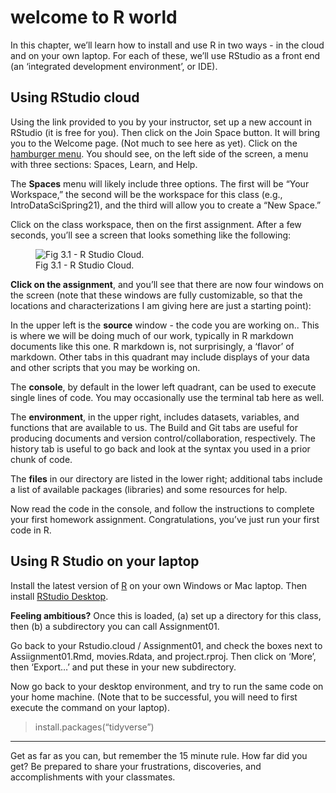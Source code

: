 # welcome to R world

In this chapter, we'll learn how to install and use R in two ways - in the cloud and on your own laptop. For each of these, we'll use RStudio as a front end (an 'integrated development environment', or IDE).

## Using RStudio cloud

Using the link provided to you by your instructor, set up a new account in RStudio (it is free for you). Then click on the Join Space button. It will bring you to the Welcome page. (Not much to see here as yet). Click on the [hamburger menu](https://en.wikipedia.org/wiki/Hamburger_button). You should see, on the left side of the screen, a menu with three sections: Spaces, Learn, and Help.

The **Spaces** menu will likely include three options. The first will be "Your Workspace," the second will be the workspace for this class (e.g., IntroDataSciSpring21), and the third will allow you to create a "New Space."

Click on the class workspace, then on the first assignment. After a few seconds, you'll see a screen that looks something like the following:

![Fig 3.1 - R Studio Cloud.](images/03-R_insertimage_4.png)

**Click on the assignment**, and you'll see that there are now four windows on the screen (note that these windows are fully customizable, so that the locations and characterizations I am giving here are just a starting point):

In the upper left is the **source** window - the code you are working on.. This is where we will be doing much of our work, typically in R markdown documents like this one. R markdown is, not surprisingly, a 'flavor' of markdown. Other tabs in this quadrant may include displays of your data and other scripts that you may be working on.

The **console**, by default in the lower left quadrant, can be used to execute single lines of code. You may occasionally use the terminal tab here as well.

The **environment**, in the upper right, includes datasets, variables, and functions that are available to us. The Build and Git tabs are useful for producing documents and version control/collaboration, respectively. The history tab is useful to go back and look at the syntax you used in a prior chunk of code.

The **files** in our directory are listed in the lower right; additional tabs include a list of available packages (libraries) and some resources for help.

Now read the code in the console, and follow the instructions to complete your first homework assignment. Congratulations, you've just run your first code in R.

## Using R Studio on your laptop

Install the latest version of [R](https://www.r-project.org/) on your own Windows or Mac laptop. Then install [RStudio Desktop](https://www.rstudio.com/products/rstudio/download/#download).

**Feeling ambitious?** Once this is loaded, (a) set up a directory for this class, then (b) a subdirectory you can call Assignment01.

Go back to your Rstudio.cloud / Assignment01, and check the boxes next to Assiignment01.Rmd, movies.Rdata, and project.rproj. Then click on 'More', then 'Export...' and put these in your new subdirectory.

Now go back to your desktop environment, and try to run the same code on your home machine. (Note that to be successful, you will need to first execute the command on your laptop).

> install.packages("tidyverse")

------------------------------------------------------------------------

Get as far as you can, but remember the 15 minute rule. How far did you get? Be prepared to share your frustrations, discoveries, and accomplishments with your classmates.
